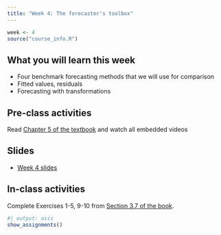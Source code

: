 ```yaml
---
title: "Week 4: The forecaster's toolbox"
---
```


```r
week <- 4
source("course_info.R")
```

## What you will learn this week

* Four benchmark forecasting methods that we will use for comparison
* Fitted values, residuals
* Forecasting with transformations

## Pre-class activities

Read [Chapter 5 of the textbook](https://otexts.com/fpp3/toolbox.html) and watch all embedded videos

## Slides

* [Week 4 slides](https://raw.githubusercontent.com/numbats/af/main/slides/week4.pdf)

## In-class activities

Complete Exercises 1-5, 9-10 from [Section 3.7 of the book](https://otexts.com/fpp3/decomposition-exercises.html).


```r
#| output: asis
show_assignments()
```
